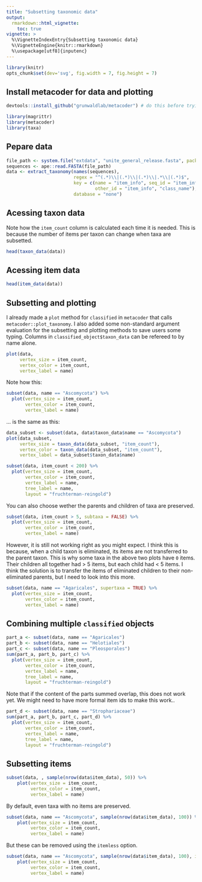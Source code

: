 ```yaml
---
title: "Subsetting taxonomic data"
output:
  rmarkdown::html_vignette:
    toc: true
vignette: >
  %\VignetteIndexEntry{Subsetting taxonomic data}
  %\VignetteEngine{knitr::rmarkdown}
  %\usepackage[utf8]{inputenc}
---
```


```r
library(knitr)
opts_chunk$set(dev='svg', fig.width = 7, fig.height = 7)
```


## Install metacoder for data and plotting

```r
devtools::install_github("grunwaldlab/metacoder") # do this before trying to knit
```

```r
library(magrittr)
library(metacoder)
library(taxa)
```


## Pepare data

```r
file_path <- system.file("extdata", "unite_general_release.fasta", package = "metacoder")
sequences <- ape::read.FASTA(file_path)
data <- extract_taxonomy(names(sequences),
                         regex = "^(.*)\\|(.*)\\|(.*)\\|.*\\|(.*)$",
                         key = c(name = "item_info", seq_id = "item_info",
                                 other_id = "item_info", "class_name"),
                         database = "none")
```

## Acessing taxon data

Note how the `item_count` column is calculated each time it is needed. 
This is because the number of items per taxon can change when taxa are subsetted.

```r
head(taxon_data(data))
```


## Acessing item data

```r
head(item_data(data))
```


## Subsetting and plotting

I already made a `plot` method for `classified` in `metacoder` that calls `metacoder::plot_taxonomy`.
I also added some non-standard argument evaluation for the subsetting and plotting methods to save users some typing.
Columns in `classified_object$taxon_data` can be refereed to by name alone.

```r
plot(data, 
     vertex_size = item_count,
     vertex_color = item_count,
     vertex_label = name)
```

Note how this: 

```r
subset(data, name == "Ascomycota") %>%
  plot(vertex_size = item_count,
       vertex_color = item_count,
       vertex_label = name)
```

... is the same as this:

```r
data_subset <- subset(data, data$taxon_data$name == "Ascomycota")
plot(data_subset,
     vertex_size = taxon_data(data_subset, "item_count"),
     vertex_color = taxon_data(data_subset, "item_count"),
     vertex_label = data_subset$taxon_data$name)
```



```r
subset(data, item_count < 200) %>%
  plot(vertex_size = item_count,
       vertex_color = item_count,
       vertex_label = name,
       tree_label = name,
       layout = "fruchterman-reingold")
```


You can also choose wether the parents and children of taxa are preserved.

```r
subset(data, item_count > 5, subtaxa = FALSE) %>%
  plot(vertex_size = item_count,
       vertex_color = item_count,
       vertex_label = name)
```

However, it is still not working right as you might expect. 
I think this is because, when a child taxon is eliminated, its items are not transferred to the parent taxon.
This is why some taxa in the above two plots have `0` items.
Their children all together had > 5 items, but each child had < 5 items. 
I think the solution is to transfer the items of eliminated children to their non-eliminated parents, but I need to look into this more.


```r
subset(data, name == "Agaricales", supertaxa = TRUE) %>%
  plot(vertex_size = item_count,
       vertex_color = item_count,
       vertex_label = name)
```


## Combining multiple `classified` objects

```r
part_a <- subset(data, name == "Agaricales")
part_b <- subset(data, name == "Helotiales")
part_c <- subset(data, name == "Pleosporales")
sum(part_a, part_b, part_c) %>%
  plot(vertex_size = item_count,
       vertex_color = item_count,
       vertex_label = name,
       tree_label = name,
       layout = "fruchterman-reingold")
```

Note that if the content of the parts summed overlap, this does not work yet. 
We might need to have more formal item ids to make this work..

```r
part_d <- subset(data, name == "Strophariaceae")
sum(part_a, part_b, part_c, part_d) %>%
  plot(vertex_size = item_count,
       vertex_color = item_count,
       vertex_label = name,
       tree_label = name,
       layout = "fruchterman-reingold")

```



## Subsetting items 


```r
subset(data, , sample(nrow(data$item_data), 50)) %>%
    plot(vertex_size = item_count,
         vertex_color = item_count,
         vertex_label = name)
```

By default, even taxa with no items are preserved.

```r
subset(data, name == "Ascomycota", sample(nrow(data$item_data), 100)) %>%
    plot(vertex_size = item_count,
         vertex_color = item_count,
         vertex_label = name)
```


But these can be removed using the `itemless` option.

```r
subset(data, name == "Ascomycota", sample(nrow(data$item_data), 100), itemless = FALSE) %>%
    plot(vertex_size = item_count,
         vertex_color = item_count,
         vertex_label = name)
```

